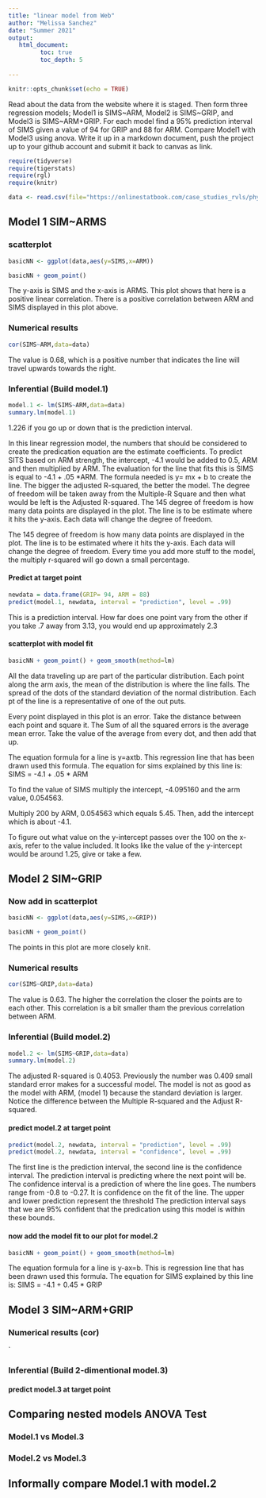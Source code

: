 ```yaml
---
title: "linear model from Web"
author: "Melissa Sanchez"
date: "Summer 2021"
output:
   html_document:
         toc: true
         toc_depth: 5
        
---
```


```r
knitr::opts_chunk$set(echo = TRUE)
```

Read about the data from the website where it is staged.  Then form three regression models; Model1 is SIMS~ARM, Model2 is SIMS~GRIP, and Model3 is SIMS~ARM+GRIP. For each model find a 95% prediction interval of SIMS given a value of 94  for GRIP and 88 for ARM. Compare Model1 with Model3 using anova. Write it up in a markdown document, push the project up to your github account and submit it back to canvas as link. 

 


```r
require(tidyverse)
require(tigerstats)
require(rgl)
require(knitr)

```

```r
data <- read.csv(file="https://onlinestatbook.com/case_studies_rvls/physical_strength/data.txt",sep="",header=TRUE)  

```

## Model 1 SIM~ARMS

### scatterplot


```r
basicNN <- ggplot(data,aes(y=SIMS,x=ARM))
```

```r
basicNN + geom_point()
```

The y-axis is SIMS and the x-axis is ARMS. This plot shows that here is a positive linear correlation. There is a positive correlation between ARM and SIMS displayed in this plot above. 


### Numerical results

```r
cor(SIMS~ARM,data=data)
```

The value is 0.68, which is a positive number that indicates the line will travel upwards towards the right. 


### Inferential  (Build model.1)

```r
model.1 <- lm(SIMS~ARM,data=data)
summary.lm(model.1)
```

1.226 if you go up or down that is the prediction interval. 

In this linear regression model, the numbers that should be considered to create the predication equation are the estimate coefficients. To predict SITS based on ARM strength, the intercept, -4.1 would be added to 0.5, ARM and then multiplied by ARM.  The evaluation for the line that fits this is SIMS is equal to -4.1 + .05 *ARM. The formula needed is y= mx  + b to create the line. The bigger the adjusted R-squared, the better the model. The degree of freedom will be taken away from the Multiple-R Square and then what would be left is the Adjusted R-squared. The 145 degree of freedom is how many data points are displayed in the plot. The line is to be estimate where it hits the y-axis. Each data will change the degree of freedom. 

The 145 degree of freedom is how many data points are displayed in the plot. The line is to be estimated where it hits the y-axis. Each data will change the degree of freedom. Every time you add more stuff to the model, the multiply r-squared will go down a small percentage. 


#### Predict at target point

```r
newdata = data.frame(GRIP= 94, ARM = 88)
predict(model.1, newdata, interval = "prediction", level = .99)
```

This is a prediction interval. How far does one point vary from the other if you take .7 away from 3.13, you would end up approximately 2.3


#### scatterplot with model fit
  
```r
basicNN + geom_point() + geom_smooth(method=lm)
``` 

All the data traveling up are part of the particular distribution.
Each point along the arm axis, the mean of the distribution is where the line falls. The spread of the dots of the standard deviation of the normal distribution. Each pt of the line is a representative of one of the out puts.

Every point displayed in this plot is an error. Take the distance between each point and square it. The Sum of all the squared errors is the average mean error. Take the value of the average from every dot, and then add that up. 

The equation formula for a line is y=axtb. This regression line that has been drawn used this formula. The equation for sims explained by this line is:
SIMS = -4.1 + .05 * ARM

To find the value of SIMS multiply the intercept, -4.095160 and the arm value, 0.054563. 

Multiply 200 by ARM, 0.054563 which equals 5.45. Then, add the intercept which is about -4.1. 

To figure out what value on the y-intercept passes over the 100 on the x-axis, refer to the value included. It looks like the value of the y-intercept would be around 1.25, give or take a few. 


## Model 2 SIM~GRIP


### Now add in scatterplot

```r
basicNN <- ggplot(data,aes(y=SIMS,x=GRIP))
```

```r
basicNN + geom_point()
```

The points in this plot are more closely knit. 



### Numerical results 

```r
cor(SIMS~GRIP,data=data)
```

The value is 0.63. The higher the correlation the closer the points are to each other. This correlation is a bit smaller tham the previous correlation between ARM. 


### Inferential  (Build model.2)
  
```r
model.2 <- lm(SIMS~GRIP,data=data)
summary.lm(model.2)
```

The adjusted R-squared is 0.4053. Previously the number was 0.409 
small standard error makes for a successful model. The model is not as good as the model with ARM, (model 1) because the standard deviation is larger. Notice the difference between the Multiple R-squared and the Adjust R-squared.


#### predict model.2 at target point

```r
predict(model.2, newdata, interval = "prediction", level = .99)
predict(model.2, newdata, interval = "confidence", level = .99)
```

The first line is the prediction interval, the second line is the confidence interval.
The prediction interval is predicting where the next point will be.
The confidence interval is a prediction of where the line goes. The numbers range from -0.8 to -0.27. It is confidence on the fit of the line. 
The upper and lower prediction represent the threshold
The prediction interval says that we are 95% confident that the predication using this model is within these bounds.


#### now add the model fit to our plot for model.2
  
```r
basicNN + geom_point() + geom_smooth(method=lm)
``` 

The equation formula for a line is y-ax=b. This is regression line that has been drawn used this formula. The equation for SIMS explained by this line is: SIMS = -4.1 + 0.45 * GRIP



## Model 3 SIM~ARM+GRIP

### Numerical results (cor)

`
  
### Inferential  (Build 2-dimentional model.3)

#### predict model.3 at target point
  

## Comparing nested models ANOVA Test

### Model.1 vs Model.3
### Model.2 vs Model.3

## Informally compare Model.1 with model.2







